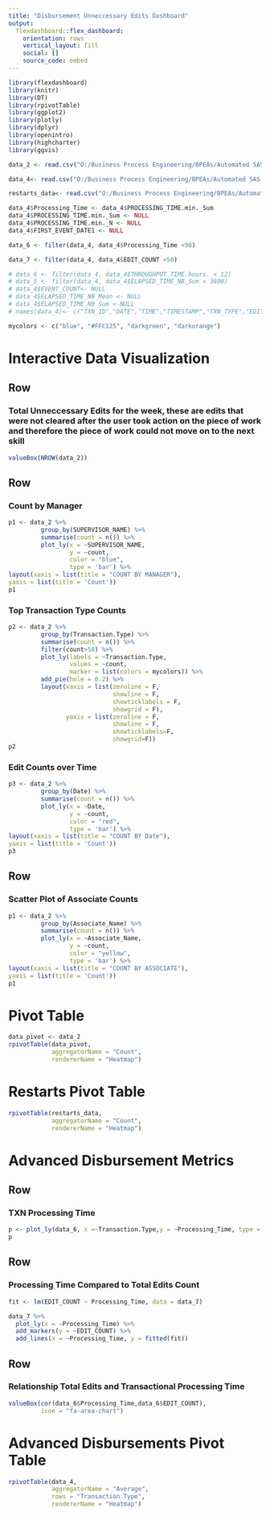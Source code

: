 ---
title: "Disbursement Unneccessary Edits Dashboard"
output: 
  flexdashboard::flex_dashboard:
    orientation: rows
    vertical_layout: fill
    social: []
    source_code: embed
---

```{r setup, include=FALSE}
library(flexdashboard)
library(knitr)
library(DT)
library(rpivotTable)
library(ggplot2)
library(plotly)
library(dplyr)
library(openintro)
library(highcharter)
library(ggvis)
```


```{r}

data_2 <- read.csv("O:/Business Process Engineering/BPEAs/Automated SAS Projects/Automated Report Data/Edits Dashboard Data/WORK_ASSOCIATE_LOOPING_DATA.csv",header =TRUE)

data_4<- read.csv("O:/Business Process Engineering/BPEAs/Automated SAS Projects/Automated Report Data/Edits Dashboard Data/ADVANCED_DISBURSEMENTS_TXN_STATS.csv",header =TRUE)

restarts_data<- read.csv("O:/Business Process Engineering/BPEAs/Automated SAS Projects/Automated Report Data/Edits Dashboard Data/WORK_RESTARTS_DATA.csv",header =TRUE)

data_4$Processing_Time <- data_4$PROCESSING_TIME.min._Sum
data_4$PROCESSING_TIME.min._Sum <- NULL
data_4$PROCESSING_TIME.min._N <- NULL
data_4$FIRST_EVENT_DATE1 <- NULL

data_6 <- filter(data_4, data_4$Processing_Time <90)

data_7 <- filter(data_4, data_4$EDIT_COUNT <50)

# data_6 <- filter(data_4, data_4$THROUGHPUT_TIME.hours. < 12)
# data_5 <- filter(data_4, data_4$ELAPSED_TIME_NB_Sum < 3600)
# data_4$EVENT_COUNT<- NULL
# data_4$ELAPSED_TIME_NB_Mean <- NULL
# data_4$ELAPSED_TIME_NB_Sum <-NULL
# names(data_4)<- c("TXN_ID","DATE","TIME","TIMESTAMP","TXN_TYPE","EDIT_COUNT","THROUGHPUT_TIME.hours.","Processing_Time_min")

```

```{r}
mycolors <- c("blue", "#FFC125", "darkgreen", "darkorange")
```

Interactive Data Visualization
=====================================

Row
-------------------------------

### Total Unneccessary Edits for the week, these are edits that were not cleared after the user took action on the piece of work and therefore the piece of work could not move on to the next skill
```{r}
valueBox(NROW(data_2))
```

Row
-------------------------------

### Count by Manager

```{r}
p1 <- data_2 %>%
         group_by(SUPERVISOR_NAME) %>%
         summarise(count = n()) %>%
         plot_ly(x = ~SUPERVISOR_NAME,
                 y = ~count,
                 color = "blue",
                 type = 'bar') %>%
layout(xaxis = list(title = "COUNT BY MANAGER"),
yaxis = list(title = 'Count'))
p1
```

### Top Transaction Type Counts

```{r}
p2 <- data_2 %>%
         group_by(Transaction.Type) %>%
         summarise(count = n()) %>%
         filter(count>50) %>%
         plot_ly(labels = ~Transaction.Type,
                 values = ~count,
                 marker = list(colors = mycolors)) %>%
         add_pie(hole = 0.2) %>%
         layout(xaxis = list(zeroline = F,
                             showline = F,
                             showticklabels = F,
                             showgrid = F),
                yaxis = list(zeroline = F,
                             showline = F,
                             showticklabels=F,
                             showgrid=F))
p2
```

### Edit Counts over Time

```{r}


p3 <- data_2 %>%
         group_by(Date) %>%
         summarise(count = n()) %>%
         plot_ly(x = ~Date,
                 y = ~count,
                 color = "red",
                 type = 'bar') %>%
layout(xaxis = list(title = "COUNT BY Date"),
yaxis = list(title = 'Count'))
p3
```

Row
------------------------------------
### Scatter Plot of Associate Counts

```{r}

p1 <- data_2 %>%
         group_by(Associate_Name) %>%
         summarise(count = n()) %>%
         plot_ly(x = ~Associate_Name,
                 y = ~count,
                 color = "yellow",
                 type = 'bar') %>%
layout(xaxis = list(title = "COUNT BY ASSOCIATE"),
yaxis = list(title = 'Count'))
p1
```




Pivot Table
=========================================

```{r}

data_pivot <- data_2
rpivotTable(data_pivot,
            aggregatorName = "Count",
            rendererName = "Heatmap")
```



Restarts Pivot Table
=========================================
```{r}
rpivotTable(restarts_data,
            aggregatorName = "Count",
            rendererName = "Heatmap")
```


Advanced Disbursement Metrics
=====================================

Row
-------------------------------

### TXN Processing Time


```{r}

p <- plot_ly(data_6, x =~Transaction.Type,y = ~Processing_Time, type = "box")
p
```


Row
------------------------------------

### Processing Time Compared to Total Edits Count
```{r}

fit <- lm(EDIT_COUNT ~ Processing_Time, data = data_7)

data_7 %>% 
  plot_ly(x = ~Processing_Time) %>% 
  add_markers(y = ~EDIT_COUNT) %>% 
  add_lines(x = ~Processing_Time, y = fitted(fit))
```

Row
------------------------------------

### Relationship Total Edits and Transactional Processing Time
```{r}
valueBox(cor(data_6$Processing_Time,data_6$EDIT_COUNT),
         icon = "fa-area-chart")
```



Advanced Disbursements Pivot Table
=========================================

```{r}


rpivotTable(data_4,
            aggregatorName = "Average",
            rows = "Transaction.Type",
            rendererName = "Heatmap")
```


